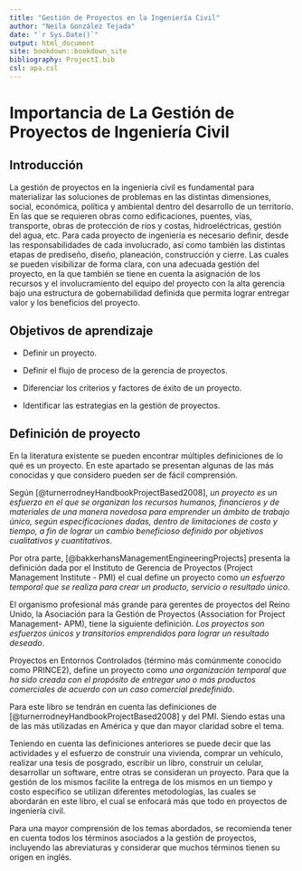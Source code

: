 ```yaml
---
title: "Gestión de Proyectos en la Ingeniería Civil"
author: "Neila González Tejada"
date: "`r Sys.Date()`"
output: html_document
site: bookdown::bookdown_site
bibliography: ProjectI.bib
csl: apa.csl
---
```


# Importancia de La Gestión de Proyectos de Ingeniería Civil

## Introducción

La gestión de proyectos en la ingeniería civil es fundamental para materializar las soluciones de problemas en las distintas dimensiones, social, económica, política y ambiental dentro del desarrollo de un territorio. En las que se requieren obras como edificaciones, puentes, vías, transporte, obras de protección de ríos y costas, hidroeléctricas, gestión del agua, etc. Para cada proyecto de ingeniería es necesario definir, desde las responsabilidades de cada involucrado, así como también las distintas etapas de prediseño, diseño, planeación, construcción y cierre. Las cuales se pueden visibilizar de forma clara, con una adecuada gestión del proyecto, en la que también se tiene en cuenta la asignación de los recursos y el involucramiento del equipo del proyecto con la alta gerencia bajo una estructura de gobernabilidad definida que permita lograr entregar valor y los beneficios del proyecto.

## Objetivos de aprendizaje

-   Definir un proyecto.

-   Definir el flujo de proceso de la gerencia de proyectos.

-   Diferenciar los criterios y factores de éxito de un proyecto.

-   Identificar las estrategias en la gestión de proyectos.

## Definición de proyecto

En la literatura existente se pueden encontrar múltiples definiciones de lo qué es un proyecto. En este apartado se presentan algunas de las más conocidas y que considero pueden ser de fácil comprensión.

Según [@turnerrodneyHandbookProjectBased2008], *un proyecto es un esfuerzo en el que se organizan los recursos humanos, financieros y de materiales de una manera novedosa para emprender un ámbito de trabajo único, según especificaciones dadas, dentro de limitaciones de costo y tiempo, a fin de lograr un cambio beneficioso definido por objetivos cualitativos y cuantitativos*.

Por otra parte, [@bakkerhansManagementEngineeringProjects] presenta la definición dada por el Instituto de Gerencia de Proyectos (Project Management Institute - PMI) el cual define un proyecto como *un esfuerzo temporal que se realiza para crear un producto, servicio o resultado único*.

El organismo profesional más grande para gerentes de proyectos del Reino Unido, la Asociación para la Gestión de Proyectos (Association for Project Management- APM), tiene la siguiente definición. *Los proyectos son esfuerzos únicos y transitorios emprendidos para lograr un resultado deseado*.

Proyectos en Entornos Controlados (término más comúnmente conocido como PRINCE2), define un proyecto como *una organización temporal que ha sido creada con el propósito de entregar uno o más productos comerciales de acuerdo con un caso comercial predefinido*.

Para este libro se tendrán en cuenta las definiciones de [@turnerrodneyHandbookProjectBased2008] y del PMI. Siendo estas una de las más utilizadas en América y que dan mayor claridad sobre el tema.

Teniendo en cuenta las definiciones anteriores se puede decir que las actividades y el esfuerzo de construir una vivienda, comprar un vehículo, realizar una tesis de posgrado, escribir un libro, construir un celular, desarrollar un software, entre otras se consideran un proyecto. Para que la gestión de los mismos facilite la entrega de los mismos en un tiempo y costo especifico se utilizan diferentes metodologías, las cuales se abordarán en este libro, el cual se enfocará más que todo en proyectos de ingeniería civil.

Para una mayor comprensión de los temas abordados, se recomienda tener en cuenta todos los términos asociados a la gestión de proyectos, incluyendo las abreviaturas y considerar que muchos términos tienen su origen en inglés.
